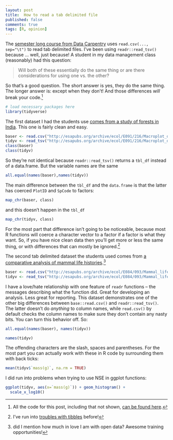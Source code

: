 ```yaml
--- 
layout: post 
title:  How to read a tab delimited file
published: false 
comments: true
tags: [R, opinion] 
---
```


The [semester long course from Data Carpentry](http://www.datacarpentry.org/semester-biology/) uses `read.csv(..., sep="\t")` to read tab delimited files. I've been using `readr::read_tsv()` because ... well, just because! A student in my data management class (reasonably) had this question:

> Will both of these essentially do the same thing or are there considerations
> for using one vs. the other?

So that's a good question. The short answer is yes, they do the same thing. The longer answer is: except when they don't! And those differences *will* break your code.[^allthecode]

```r
# load necessary packages here
library(tidyverse)
```

The first dataset I had the students use [comes from a study of forests in India](http://esapubs.org/archive/ecol/E091/216/). This one is fairly clean and easy.

```r
baser <- read.csv("http://esapubs.org/archive/ecol/E091/216/Macroplot_data_Rev.txt", sep="\t")
tidyv <- read_tsv("http://esapubs.org/archive/ecol/E091/216/Macroplot_data_Rev.txt")
class(baser) 
class(tidyv)
```

So they're not identical because `readr::read_tsv()` returns a `tbl_df` instead of a data.frame. But the variable names are the same

```r
all.equal(names(baser),names(tidyv))
```

The main difference between the `tbl_df` and the `data.frame` is that the latter has coerced `PlotID` and `SpCode` to factors:

```r
map_chr(baser, class)
```

and this doesn't happen in the `tbl_df`

```r
map_chr(tidyv, class)
```

For the most part that difference isn't going to be noticeable, because most R functions will coerce a character vector to a factor if a factor is what they want. So, if you have nice clean data then you'll get more or less the same thing, or with differences that can mostly be ignored.[^tibbletrouble] 

The second tab delimited dataset the students used comes from [a comparative analysis of mammal life histories](http://esapubs.org/archive/ecol/E084/093/).[^opendata]

```r
baser <- read.csv("http://esapubs.org/archive/ecol/E084/093/Mammal_lifehistories_v2.txt", sep="\t")
tidyv <- read_tsv("http://esapubs.org/archive/ecol/E084/093/Mammal_lifehistories_v2.txt")
```

I have a love/hate relationship with one feature of `readr` functions -- the messages describing what the function did. Great for developing an analysis. Less great for reporting. This dataset demonstrates one of the other big differences between `base::read.csv()` and `readr::read_tsv()`. The latter doesn't do *anything* to column names, while `read.csv()` by default checks the column names to make sure they don't contain any nasty bits. You can turn this behavior off. So:

```r
all.equal(names(baser), names(tidyv))
```

```r
names(tidyv)
```

The offending characters are the slash, spaces and parentheses. For the most part you can actually work with these in R code by surrounding them with back ticks:

```r
mean(tidyv$`mass(g)`, na.rm = TRUE)
```

I did run into problems when trying to use NSE in ggplot functions:

```r
ggplot(tidyv, aes(x=`mass(g)`)) + geom_histogram() + 
  scale_x_log10()
```

[^allthecode]: All the code for this post, including that not shown, [can be found here](https://github.com/atyre2/atyre2.github.io/raw/master/_drafts/how-to-read-tab-delimited-files.Rmd).

[^tibbletrouble]: I've run into [troubles with tibbles](http://atyre2.github.io/2016/04/25/the-trouble-with-tibbles.html) before!

[^opendata]: did I mention how much in love I am with open data? Awesome training opportunities!